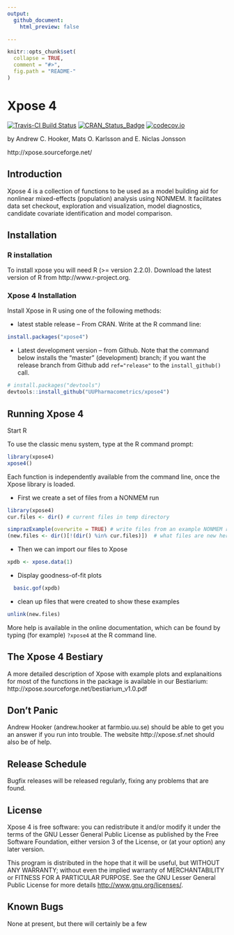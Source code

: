 ```yaml
---
output: 
  github_document:
    html_preview: false

---
```


<!-- README.md is generated from README.Rmd. Please edit that file -->

```r
knitr::opts_chunk$set(
  collapse = TRUE,
  comment = "#>",
  fig.path = "README-"
)
```

# Xpose 4

[![Travis-CI Build Status](https://travis-ci.org/UUPharmacometrics/xpose4.svg?branch=master)](https://travis-ci.org/UUPharmacometrics/xpose4)
[![CRAN_Status_Badge](http://www.r-pkg.org/badges/version/xpose4)](https://CRAN.R-project.org/package=xpose4) 
[![codecov.io](https://codecov.io/github/UUPharmacometrics/xpose4/coverage.svg?branch=master)](https://codecov.io/github/UUPharmacometrics/xpose4?branch=master)


by Andrew C. Hooker, Mats O. Karlsson and E. Niclas Jonsson

http://xpose.sourceforge.net/


## Introduction

Xpose 4 is a collection of functions to be used as a model
building aid for nonlinear mixed-effects (population) analysis
using NONMEM. It facilitates data set checkout, exploration and
visualization, model diagnostics, candidate covariate identification
and model comparison.

## Installation


### R installation

To install xpose you will need R (>= version 2.2.0). Download the latest version of R from http://www.r-project.org.


### Xpose 4 Installation

Install Xpose in R using one of the following methods:

* latest stable release -- From CRAN.  Write at the R command line:

```r
install.packages("xpose4")
```
     
* Latest development version -- from Github. Note that the command below installs the "master" 
(development) branch; if you want the release branch from Github add `ref="release"` to the
`install_github()` call. 

```r
# install.packages("devtools")
devtools::install_github("UUPharmacometrics/xpose4")
```

## Running Xpose 4

Start R

To use the classic menu system, type at the R command prompt:
 
```r
library(xpose4)
xpose4()
```

Each function is independently available from the command
line, once the Xpose library is loaded. 

* First we create a set of files from a NONMEM run
```r
library(xpose4)
cur.files <- dir() # current files in temp directory

simprazExample(overwrite = TRUE) # write files from an example NONMEM run
(new.files <- dir()[!(dir() %in% cur.files)])  # what files are new here?
```


* Then we can import our files to Xpose

```r
xpdb <- xpose.data(1) 
```

* Display goodness-of-fit plots

```r
  basic.gof(xpdb)
```

* clean up files that were created to show these examples
```r
unlink(new.files)
```


More help is available in the online documentation, which can be found by
typing (for example) `?xpose4` at the R command line.  


## The Xpose 4 Bestiary

A more detailed description of Xpose with example plots and explanaitions for
most of the functions in the package is available in our Bestiarium: 
http://xpose.sourceforge.net/bestiarium_v1.0.pdf


## Don't Panic

Andrew Hooker (andrew.hooker at farmbio.uu.se)
should be able to get you an answer if you run into trouble.  The
website http://xpose.sf.net  should also be of help.


## Release Schedule

Bugfix releases will be released regularly, fixing any problems that are
found. 


## License

Xpose 4 is free software: you can redistribute it and/or modify
it under the terms of the GNU Lesser General Public License as published by
the Free Software Foundation, either version 3 of the License, or
(at your option) any later version.

This program is distributed in the hope that it will be useful,
but WITHOUT ANY WARRANTY; without even the implied warranty of
MERCHANTABILITY or FITNESS FOR A PARTICULAR PURPOSE.  See the
GNU Lesser General Public License for more details 
<http://www.gnu.org/licenses/>.


## Known Bugs

None at present, but there will certainly be a few



